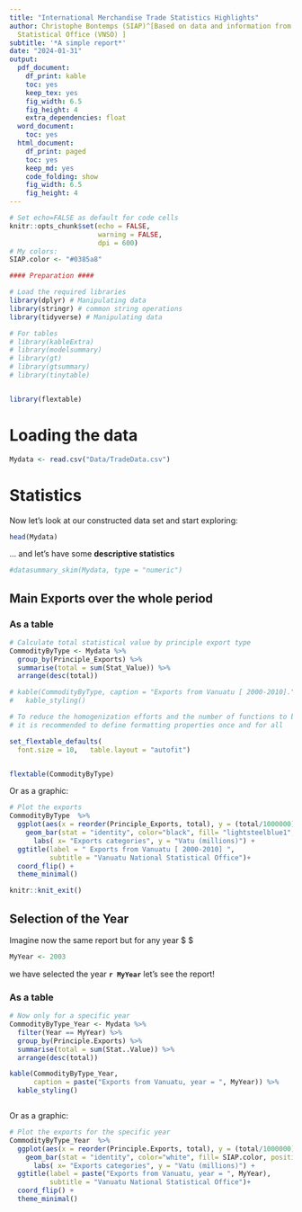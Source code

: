```yaml
---
title: "International Merchandise Trade Statistics Highlights"
author: Christophe Bontemps (SIAP)^[Based on data and information from Vanuatu National
  Statistical Office (VNSO) ]
subtitle: '*A simple report*'
date: "2024-01-31"
output:
  pdf_document:
    df_print: kable
    toc: yes
    keep_tex: yes
    fig_width: 6.5
    fig_height: 4
    extra_dependencies: float
  word_document:
    toc: yes
  html_document:
    df_print: paged
    toc: yes
    keep_md: yes
    code_folding: show
    fig_width: 6.5
    fig_height: 4
---
```



```r
# Set echo=FALSE as default for code cells
knitr::opts_chunk$set(echo = FALSE, 
                      warning = FALSE,
                      dpi = 600)
# My colors:
SIAP.color <- "#0385a8"
```



```r
#### Preparation ####

# Load the required libraries
library(dplyr) # Manipulating data
library(stringr) # common string operations
library(tidyverse) # Manipulating data

# For tables 
# library(kableExtra)
# library(modelsummary)
# library(gt) 
# library(gtsummary)
# library(tinytable)


library(flextable)

```


# Loading the data

```r
Mydata <- read.csv("Data/TradeData.csv")
```


# Statistics
Now let's look at our constructed data set and start exploring: 
```r
head(Mydata)
```
... and let's have some **descriptive statistics**
```r
#datasummary_skim(Mydata, type = "numeric")
```



## Main Exports over the whole period

### As a table

```r
# Calculate total statistical value by principle export type
CommodityByType <- Mydata %>%
  group_by(Principle_Exports) %>%
  summarise(total = sum(Stat_Value)) %>%
  arrange(desc(total))

# kable(CommodityByType, caption = "Exports from Vanuatu [ 2000-2010].") %>%
#   kable_styling()

```

```r
# To reduce the homogenization efforts and the number of functions to be called, 
# it is recommended to define formatting properties once and for all

set_flextable_defaults(
  font.size = 10,   table.layout = "autofit")


flextable(CommodityByType)


```

 Or as a graphic: 

```r
# Plot the exports
CommodityByType  %>%
  ggplot(aes(x = reorder(Principle_Exports, total), y = (total/1000000))) +
    geom_bar(stat = "identity", color="black", fill= "lightsteelblue1", position=position_dodge()) +
      labs( x= "Exports categories", y = "Vatu (millions)") +
  ggtitle(label = " Exports from Vanuatu [ 2000-2010] ",
          subtitle = "Vanuatu National Statistical Office")+
  coord_flip() +
  theme_minimal()

```



```r
knitr::knit_exit()
```



##  Selection of the Year

Imagine now the same report but for any year $ \in [2000, 2010]$

```r
MyYear <- 2003
```

| we have selected the year **`r MyYear`** let's see the report!


### As a table

```r
# Now only for a specific year
CommodityByType_Year <- Mydata %>%
  filter(Year == MyYear) %>%
  group_by(Principle.Exports) %>%
  summarise(total = sum(Stat..Value)) %>%
  arrange(desc(total))

kable(CommodityByType_Year,
      caption = paste("Exports from Vanuatu, year = ", MyYear)) %>% 
  kable_styling()



```


 Or as a graphic: 

```r

# Plot the exports for the specific year
CommodityByType_Year  %>%
  ggplot(aes(x = reorder(Principle.Exports, total), y = (total/1000000))) +  
    geom_bar(stat = "identity", color="white", fill= SIAP.color, position=position_dodge()) +
      labs( x= "Exports categories", y = "Vatu (millions)") +
  ggtitle(label = paste("Exports from Vanuatu, year = ", MyYear),
          subtitle = "Vanuatu National Statistical Office")+
  coord_flip() +
  theme_minimal()

```






